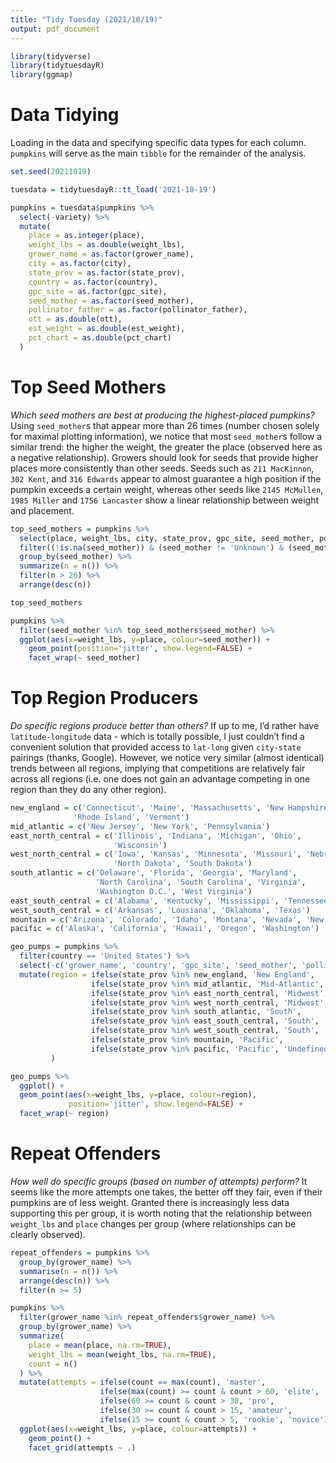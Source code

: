 ```yaml
---
title: "Tidy Tuesday (2021/10/19)"
output: pdf_document
---
```


```R
library(tidyverse)
library(tidytuesdayR)
library(ggmap)
```

# Data Tidying

Loading in the data and specifying specific data types for each column. `pumpkins` will serve as the main `tibble` for the remainder of the analysis.

```R
set.seed(20211019)

tuesdata = tidytuesdayR::tt_load('2021-10-19')

pumpkins = tuesdata$pumpkins %>%
  select(-variety) %>%
  mutate(
    place = as.integer(place),
    weight_lbs = as.double(weight_lbs),
    grower_name = as.factor(grower_name),
    city = as.factor(city),
    state_prov = as.factor(state_prov),
    country = as.factor(country),
    gpc_site = as.factor(gpc_site),
    seed_mother = as.factor(seed_mother),
    pollinator_father = as.factor(pollinator_father),
    ott = as.double(ott),
    est_weight = as.double(est_weight),
    pct_chart = as.double(pct_chart)
  )
```

\newpage

# Top Seed Mothers

*Which seed mothers are best at producing the highest-placed pumpkins?* Using `seed_mother`s that appear more than 26 times (number chosen solely for maximal plotting information), we notice that most `seed_mother`s follow a similar trend: the higher the weight, the greater the place (observed here as a negative relationship). Growers should look for seeds that provide higher places more consistently than other seeds. Seeds such as `211 MacKinnon`, `302 Kent`, and `316 Edwards` appear to almost guarantee a high position if the pumpkin exceeds a certain weight, whereas other seeds like `2145 McMullen`, `1985 Miller` and `1756 Lancaster` show a linear relationship between weight and placement.

```r
top_seed_mothers = pumpkins %>%
  select(place, weight_lbs, city, state_prov, gpc_site, seed_mother, pollinator_father) %>%
  filter((!is.na(seed_mother)) & (seed_mother != 'Unknown') & (seed_mother != 'unknown')) %>%
  group_by(seed_mother) %>%
  summarize(n = n()) %>%
  filter(n > 26) %>%
  arrange(desc(n))

top_seed_mothers

pumpkins %>%
  filter(seed_mother %in% top_seed_mothers$seed_mother) %>%
  ggplot(aes(x=weight_lbs, y=place, colour=seed_mother)) +
    geom_point(position='jitter', show.legend=FALSE) +
    facet_wrap(~ seed_mother)
```

\newpage

# Top Region Producers

*Do specific regions produce better than others?* If up to me, I'd rather have `latitude-longitude` data - which is totally possible, I just couldn't find a convenient solution that provided access to `lat-long` given `city-state` pairings (thanks, Google). However, we notice very similar (almost identical) trends between all regions, implying that competitions are relatively fair across all regions (i.e. one does not gain an advantage competing in one region than they do any other region).

```R
new_england = c('Connecticut', 'Maine', 'Massachusetts', 'New Hampshire',
              'Rhode Island', 'Vermont')
mid_atlantic = c('New Jersey', 'New York', 'Pennsylvania')
east_north_central = c('Illinois', 'Indiana', 'Michigan', 'Ohio',
                       'Wisconsin')
west_north_central = c('Iowa', 'Kansas', 'Minnesota', 'Missouri', 'Nebraska',
                       'North Dakota', 'South Dakota')
south_atlantic = c('Delaware', 'Florida', 'Georgia', 'Maryland',
                   'North Carolina', 'South Carolina', 'Virginia',
                   'Washington D.C.', 'West Virginia')
east_south_central = c('Alabama', 'Kentucky', 'Mississippi', 'Tennessee')
west_south_central = c('Arkansas', 'Lousiana', 'Oklahoma', 'Texas')
mountain = c('Arizona', 'Colorado', 'Idaho', 'Montana', 'Nevada', 'New Mexico', 'Utah', 'Wyoming')
pacific = c('Alaska', 'California', 'Hawaii', 'Oregon', 'Washington')

geo_pumps = pumpkins %>%
  filter(country == 'United States') %>%
  select(-c('grower_name', 'country', 'gpc_site', 'seed_mother', 'pollinator_father')) %>%
  mutate(region = ifelse(state_prov %in% new_england, 'New England',
                  ifelse(state_prov %in% mid_atlantic, 'Mid-Atlantic',
                  ifelse(state_prov %in% east_north_central, 'Midwest',
                  ifelse(state_prov %in% west_north_central, 'Midwest',
                  ifelse(state_prov %in% south_atlantic, 'South',
                  ifelse(state_prov %in% east_south_central, 'South',
                  ifelse(state_prov %in% west_south_central, 'South',
                  ifelse(state_prov %in% mountain, 'Pacific',
                  ifelse(state_prov %in% pacific, 'Pacific', 'Undefined')))))))))
         )

geo_pumps %>%
  ggplot() +
  geom_point(aes(x=weight_lbs, y=place, colour=region),
             position='jitter', show.legend=FALSE) + 
  facet_wrap(~ region)
```

\newpage

# Repeat Offenders

*How well do specific groups (based on number of attempts) perform?* It seems like the more attempts one takes, the better off they fair, even if their pumpkins are of less weight. Granted there is increasingly less data supporting this per group, it is worth noting that the relationship between `weight_lbs` and `place` changes per group (where relationships can be clearly observed).

```r
repeat_offenders = pumpkins %>%
  group_by(grower_name) %>%
  summarise(n = n()) %>%
  arrange(desc(n)) %>%
  filter(n >= 5)

pumpkins %>%
  filter(grower_name %in% repeat_offenders$grower_name) %>%
  group_by(grower_name) %>%
  summarize(
    place = mean(place, na.rm=TRUE),
    weight_lbs = mean(weight_lbs, na.rm=TRUE),
    count = n()
  ) %>%
  mutate(attempts = ifelse(count == max(count), 'master',
                    ifelse(max(count) >= count & count > 60, 'elite',
                    ifelse(60 >= count & count > 30, 'pro',
                    ifelse(30 >= count & count > 15, 'amateur',
                    ifelse(15 >= count & count > 5, 'rookie', 'novice')))))) %>%
  ggplot(aes(x=weight_lbs, y=place, colour=attempts)) +
    geom_point() +
    facet_grid(attempts ~ .)
```


